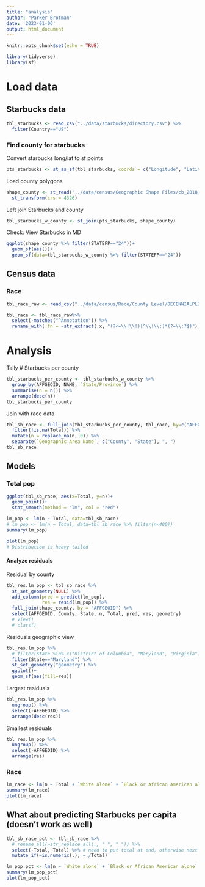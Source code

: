 ```yaml
---
title: "analysis"
author: "Parker Brotman"
date: '2023-01-06'
output: html_document
---
```


```r
knitr::opts_chunk$set(echo = TRUE)
```

```r
library(tidyverse)
library(sf)
```


# Load data

## Starbucks data
```r
tbl_starbucks <- read_csv("../data/starbucks/directory.csv") %>%
  filter(Country=="US")
```

### Find county for starbucks
Convert starbucks long/lat to sf points
```r
pts_starbucks <- st_as_sf(tbl_starbucks, coords = c("Longitude", "Latitude"), crs = 4326) #sets/reads format to WGS 84
```

Load county polygons
```r
shape_county <- st_read("../data/census/Geographic Shape Files/cb_2018_us_county_500k/cb_2018_us_county_500k.shp") %>%
  st_transform(crs = 4326)
```
Left join Starbucks and county
```r
tbl_starbucks_w_county <- st_join(pts_starbucks, shape_county)
```

Check: View Starbucks in MD
```r
ggplot(shape_county %>% filter(STATEFP=="24"))+
  geom_sf(aes())+
  geom_sf(data=tbl_starbucks_w_county %>% filter(STATEFP=="24"))
```


## Census data

### Race
```r
tbl_race_raw <- read_csv("../data/census/Race/County Level/DECENNIALPL2020.P1-Data.csv", skip = 1) 

tbl_race <- tbl_race_raw%>% 
  select(-matches("^Annotation")) %>%
  rename_with(.fn = ~str_extract(.x, "(?<=\\!\\!)[^\\!\\:]*(?=\\:?$)"), .cols = starts_with("!"))
```

# Analysis

Tally # Starbucks per county
```r
tbl_starbucks_per_county <- tbl_starbucks_w_county %>% 
  group_by(AFFGEOID, NAME, `State/Province`) %>% 
  summarise(n = n()) %>% 
  arrange(desc(n))
tbl_starbucks_per_county
```

Join with race data
```r
tbl_sb_race <- full_join(tbl_starbucks_per_county, tbl_race, by=c("AFFGEOID"="Geography")) %>%
  filter(!is.na(Total)) %>% 
  mutate(n = replace_na(n, 0)) %>% 
  separate(`Geographic Area Name`, c("County", "State"), ", ")
tbl_sb_race
```

## Models

### Total pop
```r
ggplot(tbl_sb_race, aes(x=Total, y=n))+
  geom_point()+
  stat_smooth(method = "lm", col = "red")
```


```r
lm_pop <- lm(n ~ Total, data=tbl_sb_race)
# lm_pop <- lm(n ~ Total, data=tbl_sb_race %>% filter(n<400))
summary(lm_pop)
```

```r
plot(lm_pop)
# Distribution is heavy-tailed
```
#### Analyze residuals

Residual by county
```r
tbl_res.lm_pop <- tbl_sb_race %>% 
  st_set_geometry(NULL) %>% 
  add_column(pred = predict(lm_pop),
             res = resid(lm_pop)) %>% 
  full_join(shape_county, by = "AFFGEOID") %>% 
  select(AFFGEOID, County, State, n, Total, pred, res, geometry)
  # View()
  # class()
```

Residuals geographic view
```r
tbl_res.lm_pop %>% 
  # filter(State %in% c("District of Columbia", "Maryland", "Virginia")) %>% 
  filter(State=="Maryland") %>% 
  st_set_geometry("geometry") %>% 
  ggplot()+
  geom_sf(aes(fill=res))
```
Largest residuals
```r
tbl_res.lm_pop %>% 
  ungroup() %>% 
  select(-AFFGEOID) %>% 
  arrange(desc(res))
```

Smallest residuals
```r
tbl_res.lm_pop %>% 
  ungroup() %>% 
  select(-AFFGEOID) %>% 
  arrange(res)
```

### Race
```r
lm_race <- lm(n ~ Total + `White alone` + `Black or African American alone` + `Asian alone`, data=tbl_sb_race)
summary(lm_race)
plot(lm_race)
```

## What about predicting Starbucks per capita (doesn't work as well)
```r
tbl_sb_race_pct <- tbl_sb_race %>% 
  # rename_all(~str_replace_all(., " ", "_")) %>% 
  select(-Total, Total) %>% # need to put total at end, otherwise next columns are divided by 1
  mutate_if(~is.numeric(.), ~./Total)
```


```r
lm_pop_pct <- lm(n ~ `White alone` + `Black or African American alone` + `Asian alone`, data=tbl_sb_race_pct)
summary(lm_pop_pct)
plot(lm_pop_pct)
```

